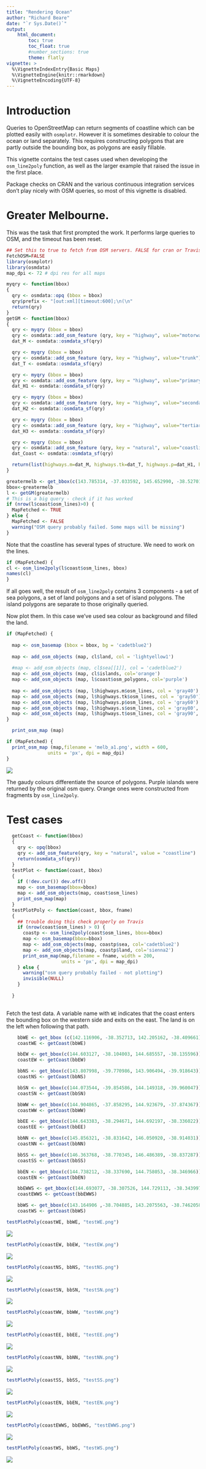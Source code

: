 ```yaml
---
title: "Rendering Ocean"
author: "Richard Beare"
date: "`r Sys.Date()`"
output: 
    html_document:
        toc: true
        toc_float: true
        #number_sections: true
        theme: flatly
vignette: >
  %\VignetteIndexEntry{Basic Maps}
  %\VignetteEngine{knitr::rmarkdown}
  %\VignetteEncoding{UTF-8}
---
```


# Introduction

Queries to OpenStreetMap can return segments of coastline which can be plotted easily with `osmplotr`. However
it is sometimes desirable to colour the ocean or land separately. This requires constructing polygons that
are partly outside the bounding box, as polygons are easily fillable.

This vignette contains the test cases used when developing the `osm_line2poly` function, as well as the larger
example that raised the issue in the first place.

Package checks on CRAN and the various continuous integration services don't play nicely with OSM queries, so 
most of this vignette is disabled.

# Greater Melbourne.

This was the task that first prompted the work. It performs large queries to OSM, and the timeout has 
been reset.
```r
## Set this to true to fetch from OSM servers. FALSE for cran or TravisCI checks
FetchOSM=FALSE
library(osmplotr)
library(osmdata)
map_dpi <- 72 # dpi res for all maps

myqry <- function(bbox)
{
  qry <- osmdata::opq (bbox = bbox)
  qry$prefix <- "[out:xml][timeout:600];\n(\n"
  return(qry)
}
getGM <- function(bbox)
{
  qry <- myqry (bbox = bbox)
  qry <- osmdata::add_osm_feature (qry, key = "highway", value="motorway")
  dat_M <- osmdata::osmdata_sf(qry)

  qry <- myqry (bbox = bbox)
  qry <- osmdata::add_osm_feature (qry, key = "highway", value="trunk")
  dat_T <- osmdata::osmdata_sf(qry)

  qry <- myqry (bbox = bbox)
  qry <- osmdata::add_osm_feature (qry, key = "highway", value="primary")
  dat_H1 <- osmdata::osmdata_sf(qry)

  qry <- myqry (bbox = bbox)
  qry <- osmdata::add_osm_feature (qry, key = "highway", value="secondary")
  dat_H2 <- osmdata::osmdata_sf(qry)

  qry <- myqry (bbox = bbox)
  qry <- osmdata::add_osm_feature (qry, key = "highway", value="tertiary")
  dat_H3 <- osmdata::osmdata_sf(qry)

  qry <- myqry (bbox = bbox)
  qry <- osmdata::add_osm_feature (qry, key = "natural", value="coastline")
  dat_Coast <- osmdata::osmdata_sf(qry)

  return(list(highways.m=dat_M, highways.tk=dat_T, highways.p=dat_H1, highways.s=dat_H2, highways.t=dat_H3, coast=dat_Coast))
}

```
```r
greatermelb <- get_bbox(c(143.785314, -37.033592, 145.652990, -38.527013))
bbox<-greatermelb
l <- getGM(greatermelb)
# This is a big query - check if it has worked
if (nrow(l$coast$osm_lines)>0) {
  MapFetched <- TRUE
} else {
  MapFetched <- FALSE
  warning("OSM query probably failed. Some maps will be missing")
}
```
Note that the coastline has several types of structure. We need to work on the lines.
```r
if (MapFetched) {
cl <- osm_line2poly(l$coast$osm_lines, bbox)
names(cl)
}
```
If all goes well, the result of `osm_line2poly` contains 3 components - a set of sea polygons, a set of land polygons
and a set of island polygons. The island polygons are separate to those originally queried.

Now plot them. In this case we've used sea colour as background and filled the land.

```r
if (MapFetched) {
  
  map <- osm_basemap (bbox = bbox, bg = 'cadetblue2')
  
  map <- add_osm_objects (map, cl$land, col = 'lightyellow1')
  
  #map <- add_osm_objects (map, cl$sea[[1]], col = 'cadetblue2')
  map <- add_osm_objects (map, cl$islands, col='orange')
  map <- add_osm_objects (map, l$coast$osm_polygons, col='purple')
  
  map <- add_osm_objects (map, l$highways.m$osm_lines, col = 'gray40')
  map <- add_osm_objects (map, l$highways.tk$osm_lines, col = 'gray50')
  map <- add_osm_objects (map, l$highways.p$osm_lines, col = 'gray60')
  map <- add_osm_objects (map, l$highways.s$osm_lines, col = 'gray80', size=0.5)
  map <- add_osm_objects (map, l$highways.t$osm_lines, col = 'gray90', size=0.25)
}
```

```r
  print_osm_map (map)

```
```r
if (MapFetched) {
  print_osm_map (map,filename = 'melb_a1.png', width = 600,
               units = 'px', dpi = map_dpi)
}

```

![](melb_a1.png)

The gaudy colours differentiate the source of polygons. Purple islands were returned by the original
osm query. Orange ones were constructed from fragments by `osm_line2poly`.

# Test cases
```r
  getCoast <- function(bbox)
  {
    qry <- opq(bbox)
    qry <- add_osm_feature(qry, key = "natural", value = "coastline")
    return(osmdata_sf(qry))
  }
  testPlot <- function(coast, bbox)
  {
    if (!dev.cur()) dev.off()
    map <- osm_basemap(bbox=bbox)
    map <- add_osm_objects(map, coast$osm_lines)
    print_osm_map(map)
  }
  testPlotPoly <- function(coast, bbox, fname)
  {
    ## trouble doing this check properly on Travis
    if (nrow(coast$osm_lines) > 0) {
      coastp <- osm_line2poly(coast$osm_lines, bbox=bbox)
      map <- osm_basemap(bbox=bbox)
      map <- add_osm_objects(map, coastp$sea, col='cadetblue2')
      map <- add_osm_objects(map, coastp$land, col='sienna2')
      print_osm_map(map,filename = fname, width = 200,
                    units = 'px', dpi = map_dpi)
    } else {
      warning("osm query probably failed - not plotting")
      invisible(NULL)
    }
    
  }
  
```
Fetch the test data. A variable name with `WE` indicates that the coast enters the bounding box
on the western side and exits on the east. The land is on the left when following that path.
```r
    bbWE <- get_bbox (c(142.116906, -38.352713, 142.205162, -38.409661))
    coastWE <- getCoast(bbWE)

    bbEW <- get_bbox(c(144.603127, -38.104003, 144.685557, -38.135596))
    coastEW <- getCoast(bbEW)

    bbNS <- get_bbox(c(143.807998, -39.770986, 143.906494, -39.918643))
    coastNS <- getCoast(bbNS)

    bbSN <- get_bbox(c(144.073544, -39.854586, 144.149318, -39.960047))
    coastSN <- getCoast(bbSN)

    bbWW <- get_bbox(c(144.904865, -37.858295, 144.923679, -37.874367))
    coastWW <- getCoast(bbWW)

    bbEE <- get_bbox(c(144.643383, -38.294671, 144.692197, -38.336022))
    coastEE <- getCoast(bbEE)

    bbNN <- get_bbox(c(145.856321, -38.831642, 146.050920, -38.914031))
    coastNN <- getCoast(bbNN)

    bbSS <- get_bbox(c(146.363768, -38.770345, 146.486389, -38.837287))
    coastSS <- getCoast(bbSS)

    bbEN <- get_bbox(c(144.738212, -38.337690, 144.758053, -38.346966))
    coastEN <- getCoast(bbEN)

    bbEWWS <- get_bbox(c(144.693077, -38.307526, 144.729113, -38.343997 ))
    coastEWWS <- getCoast(bbEWWS)

    bbWS <- get_bbox(c(143.164906 ,-38.704885, 143.2075563, -38.7462058 ))
    coastWS <- getCoast(bbWS)

```

```r
testPlotPoly(coastWE, bbWE, "testWE.png")
```
![](testWE.png)
```r
testPlotPoly(coastEW, bbEW, "testEW.png")
```
![](testEW.png)

```r
testPlotPoly(coastNS, bbNS, "testNS.png")
```
![](testNS.png)

```r
testPlotPoly(coastSN, bbSN, "testSN.png")
```
![](testSN.png)

```r
testPlotPoly(coastWW, bbWW, "testWW.png")
```
![](testWW.png)

```r
testPlotPoly(coastEE, bbEE, "testEE.png")
```
![](testEE.png)

```r
testPlotPoly(coastNN, bbNN, "testNN.png")
```
![](testNN.png)

```r
testPlotPoly(coastSS, bbSS, "testSS.png")
```
![](testSS.png)

```r
testPlotPoly(coastEN, bbEN, "testEN.png")
```
![](testEN.png)

```r
testPlotPoly(coastEWWS, bbEWWS, "testEWWS.png")
```
![](testEWWS.png)

```r
testPlotPoly(coastWS, bbWS, "testWS.png")
```
![](testWS.png)
